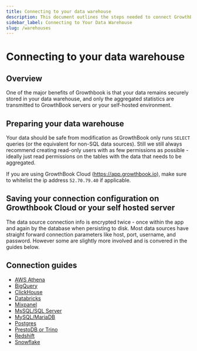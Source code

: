 ```yaml
---
title: Connecting to your data warehouse
description: This document outlines the steps needed to connect GrowthBook to your data warehouse.
sidebar_label: Connecting to Your Data Warehouse
slug: /warehouses
---
```


# Connecting to your data warehouse

## Overview

One of the major benefits of Growthbook is that your data remains securely stored in your data warehouse, and only the aggregated statistics are transmitted to GrowthBook servers or your self-hosted environment.

## Preparing your data warehouse

Your data should be safe from modification as GrowthBook only runs `SELECT` queries (or the equivalent for non-SQL data sources).
Still we still always recommend creating read-only users with as few permissions as possible - ideally just read permissions on the tables with the data that needs to be aggregated.

If you are using GrowthBook Cloud (https://app.growthbook.io), make sure to whitelist the ip address `52.70.79.40` if applicable.

## Saving your connection configuration on Growthbook Cloud or your self hosted server

The data source connection info is encrypted twice - once within the app and again by the database when persisting to disk.
Most data sources have straight forward connection parameters like host, port, username, and password. However some are slightly
more involved and is convered in the guides below.

## Connection guides

- [AWS Athena](/warehouses/athena)
- [BigQuery](/guide/bigquery)
- [ClickHouse](/warehouses/clickhouse)
- [Databricks](/warehouses/databricks)
- [Mixpanel](/warehouses/mixpanel)
- [MsSQL/SQL Server](/warehouses/ms-sql-or-sql-server)
- [MySQL/MariaDB](/warehouses/mysql-or-mariadb)
- [Postgres](/warehouses/postgres)
- [PrestoDB or Trino](/warehouses/prestodb-or-trino)
- [Redshift](/warehouses/redshift)
- [Snowflake](/warehouses/snowflake)
